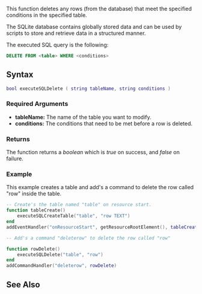 
{{Server function}}
{{Deprecated|executeSQLQuery|See the examples at executeSQLQuery for equivalent DELETE usage.}}

This function deletes any rows (from the database) that meet the specified conditions in the specified table.

The SQLite database contains globally stored data and can be used by scripts to store and retrieve data in a structured manner.

The executed SQL query is the following:

<syntaxhighlight lang="sql">DELETE FROM <table> WHERE <conditions></syntaxhighlight>

==Syntax== 
<syntaxhighlight lang="lua">
bool executeSQLDelete ( string tableName, string conditions )
</syntaxhighlight> 

===Required Arguments=== 
*'''tableName:''' The name of the table you want to modify.
*'''conditions:''' The conditions that need to be met before a row is deleted.

===Returns===
The function returns a ''boolean'' which is ''true'' on success, and ''false'' on failure.

===Example===
This example creates a table and add's a command to delete the row called "row" inside the table.
<syntaxhighlight lang="lua">
-- Create's the table named "table" on resource start.
function tableCreate()
    executeSQLCreateTable("table", "row TEXT")
end
addEventHandler("onResourceStart", getResourceRootElement(), tableCreate)

-- Add's a command "deleterow" to delete the row called "row"

function rowDelete()
    executeSQLDelete("table", "row")
end
addCommandHandler("deleterow", rowDelete)
</syntaxhighlight>

==See Also==
{{Registry_functions}}